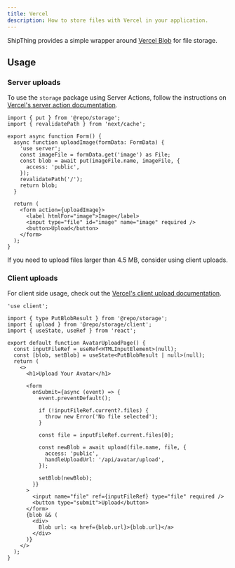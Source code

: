 ```yaml
---
title: Vercel
description: How to store files with Vercel in your application.
---
```


ShipThing provides a simple wrapper around [Vercel Blob](https://vercel.com/docs/storage/vercel-blob) for file storage.

## Usage

### Server uploads

To use the `storage` package using Server Actions, follow the instructions on [Vercel's server action documentation](https://vercel.com/docs/storage/vercel-blob/server-upload#upload-a-file-using-server-actions).

```tsx page.tsx
import { put } from '@repo/storage';
import { revalidatePath } from 'next/cache';
 
export async function Form() {
  async function uploadImage(formData: FormData) {
    'use server';
    const imageFile = formData.get('image') as File;
    const blob = await put(imageFile.name, imageFile, {
      access: 'public',
    });
    revalidatePath('/');
    return blob;
  }
 
  return (
    <form action={uploadImage}>
      <label htmlFor="image">Image</label>
      <input type="file" id="image" name="image" required />
      <button>Upload</button>
    </form>
  );
}
```

<Tip>If you need to upload files larger than 4.5 MB, consider using client uploads.</Tip>

### Client uploads

For client side usage, check out the [Vercel's client upload documentation](https://vercel.com/docs/storage/vercel-blob/client-upload).

```tsx page.tsx
'use client';
 
import { type PutBlobResult } from '@repo/storage';
import { upload } from '@repo/storage/client';
import { useState, useRef } from 'react';
 
export default function AvatarUploadPage() {
  const inputFileRef = useRef<HTMLInputElement>(null);
  const [blob, setBlob] = useState<PutBlobResult | null>(null);
  return (
    <>
      <h1>Upload Your Avatar</h1>
 
      <form
        onSubmit={async (event) => {
          event.preventDefault();
 
          if (!inputFileRef.current?.files) {
            throw new Error('No file selected');
          }
 
          const file = inputFileRef.current.files[0];
 
          const newBlob = await upload(file.name, file, {
            access: 'public',
            handleUploadUrl: '/api/avatar/upload',
          });
 
          setBlob(newBlob);
        }}
      >
        <input name="file" ref={inputFileRef} type="file" required />
        <button type="submit">Upload</button>
      </form>
      {blob && (
        <div>
          Blob url: <a href={blob.url}>{blob.url}</a>
        </div>
      )}
    </>
  );
}
```

